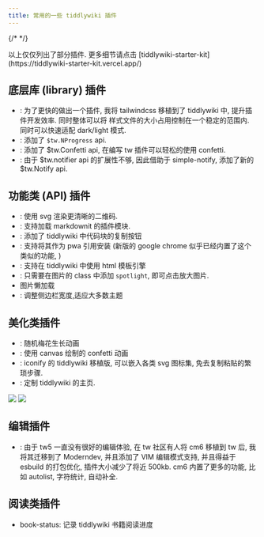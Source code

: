 ```yaml
---
title: 常用的一些 tiddlywiki 插件
---
```


{/* <!-- 在我刚接触 tiddlywiki 的时候, 几乎就像当初刚接触到 vim/neovim 一样, 一直在不断寻找尝试新的插件. 但是最后发现自己经常使用的插件几乎都是自己根据自己的需求写的. --> */}

<Callout type='warning'>
以上仅仅列出了部分插件. 更多细节请点击 [tiddlywiki-starter-kit](https://tiddlywiki-starter-kit.vercel.app/)
</Callout>

## 底层库 (library) 插件

* <TwPlugin name="tiddlywiki-tailwindcss-plus" /> : 为了更快的做出一个插件, 我将 tailwindcss 移植到了 tiddlywiki 中, 提升插件开发效率. 同时整体可以将 样式文件的大小占用控制在一个稳定的范围内. 同时可以快速适配 dark/light 模式.
* <TwPlugin name="nprogress" />: 添加了 `$tw.NProgress` api.
* <TwPlugin name="confetti" />: 添加了 $tw.Confetti api, 在编写 tw 插件可以轻松的使用 confetti.
* <TwPlugin name="notify" />: 由于 $tw.notifier api 的扩展性不够, 因此借助于 simple-notify, 添加了新的 $tw.Notify api.

## 功能类 (API) 插件

* <TwPlugin name="qrcode" />: 使用 svg 渲染更清晰的二维码.
* <TwPlugin name="markdown-extensions-startup" />: 支持加载 markdownit 的插件模块.
* <TwPlugin name="neotw-copy-code" />: 添加了 tiddlywiki 中代码块的复制按钮
* <TwPlugin name="neotw-pwa" />: 支持将其作为 pwa 引用安装 (新版的 google chrome 似乎已经内置了这个类似的功能, )
* <TwPlugin name="ejs" />: 支持在 tiddlywiki 中使用 html 模板引擎
* <TwPlugin name="neotw-spotlight" />: 只需要在图片的 class 中添加 `spotlight`, 即可点击放大图片.
* <TwPlugin name="image-observer" /> 图片懒加载
* <TwPlugin name="notebook-theme-sidebar-resizer" />:  调整侧边栏宽度,适应大多数主题


## 美化类插件

* <TwPlugin name="plum-blosssom" />: 随机梅花生长动画
* <TwPlugin name="confetti-background" />: 使用 canvas 绘制的 confetti 动画
* <TwPlugin name="neotw-icons" />: iconify 的 tiddlywiki 移植版, 可以嵌入各类 svg 图标集, 免去复制粘贴的繁琐步骤.
* <TwPlugin name="neotw-homepage" />: 定制 tiddlywiki 的主页.

<img src="https://camo.githubusercontent.com/8fb3c8f3d1e983c274f13d79dc864e0e350768c90d082366c3261ed2d368b828/68747470733a2f2f63646e2e6a7364656c6976722e6e65742f67682f6f65796f6577732f746964646c7977696b692d737461727465722d6b6974406d61696e2f696d672f62616e6e657230312e706e67" />
<img src="https://camo.githubusercontent.com/13da7ff117fe005a3f93b3ed3647b5db0337f9be1950396349b1630f77705c4f/68747470733a2f2f63646e2e6a7364656c6976722e6e65742f67682f6f65796f6577732f746964646c7977696b692d737461727465722d6b6974406d61696e2f696d672f62616e6e657230322e706e67" />

##  编辑插件

* <TwPlugin name="tiddlywiki-codemirror-6" author="BTC" />: 由于 tw5 一直没有很好的编辑体验, 在 tw 社区有人将 cm6 移植到 tw 后, 我将其迁移到了 Moderndev, 并且添加了 VIM 编辑模式支持, 并且得益于 esbuild 的打包优化, 插件大小减少了将近 500kb. cm6 内置了更多的功能, 比如 autolist, 字符统计, 自动补全.

## 阅读类插件

* book-status: 记录 tiddlywiki 书籍阅读进度